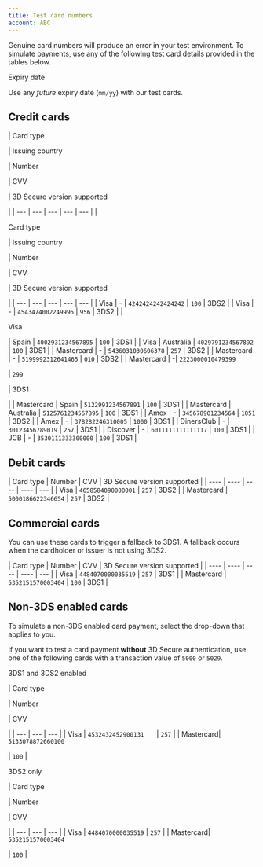 ```yaml
---
title: Test card numbers
account: ABC
---
```



Genuine card numbers will produce an error in your test environment. To simulate payments, use any of the following test card details provided in the tables below. 

Expiry date

Use any _future_ expiry date (`mm/yy`) with our test cards.

Credit cards
------------

| Card type

| Issuing country

| Number

| CVV

| 3D Secure version supported

 |
| --- | --- | --- | --- | --- |
| 

Card type

| Issuing country

| Number

| CVV

| 3D Secure version supported

 |
| --- | --- | --- | --- | --- |
| Visa | \- | `4242424242424242` | `100` | 3DS2 |
| Visa | \- | `4543474002249996` | `956` | 3DS2 |
| 

Visa

 | Spain | `4002931234567895` | `100` | 3DS1 |
| Visa | Australia | `4029791234567892`  | `100` | 3DS1 |
| Mastercard | \- | `5436031030606378` | `257` | 3DS2 |
| Mastercard | \- | `5199992312641465` | `010` | 3DS2 |
| Mastercard | \-| `2223000010479399`

| `299`

| 3DS1

 |
| Mastercard | Spain | `5122991234567891` | `100` | 3DS1 |
| Mastercard | Australia | `5125761234567895` | `100` | 3DS1 |
| Amex | \- | `345678901234564` | `1051` | 3DS2 |
| Amex | \- | `378282246310005` | `1000` | 3DS1 |
| DinersClub | \- | `30123456789019` | `257` | 3DS1 |
| Discover | \- | `6011111111111117` | `100` | 3DS1 |
| JCB | \- | `3530111333300000` | `100` | 3DS1 |

Debit cards
-----------

| Card type | Number | CVV | 3D Secure version supported |
| ---- | ---- | ---- | ---- | --- |
| Visa | `4658584090000001` | `257` | 3DS2 |
| Mastercard | `5000186622346654` | `257` | 3DS2 |

Commercial cards
----------------

You can use these cards to trigger a fallback to 3DS1. A fallback occurs when the cardholder or issuer is not using 3DS2. 

| Card type | Number | CVV | 3D Secure version supported |
| ---- | ---- | ---- | ---- | --- |
| Visa | `4484070000035519` | `257` | 3DS1 |
| Mastercard | `5352151570003404` | `100` | 3DS1 |

Non-3DS enabled cards
---------------------

To simulate a non-3DS enabled card payment, select the drop-down that applies to you.  

If you want to test a card payment **without** 3D Secure authentication, use one of the following cards with a transaction value of `5000` or `5029`.

  

 3DS1 and 3DS2 enabled

| Card type

| Number

| CVV

 |
| --- | --- | --- |
| Visa | `4532432452900131  
` | `257` |
| Mastercard| `5133078872660100  
`

 | `100` |

  

 3DS2 only

| Card type

| Number

| CVV

 |
| --- | --- | --- |
| Visa | `4484070000035519` | `257` |
| Mastercard| `5352151570003404`

 | `100` |




